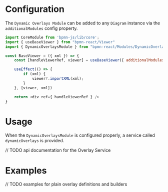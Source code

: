 
<Meta title="Modules/Dynamic Overlays Module" />

# Configuration

The `Dynamic Overlays Module` can be added to any `Diagram` instance via the `additionalModules` config property.

```js
import CoreModule from 'bpmn-js/lib/core';
import { useBaseViewer } from "bpmn-react/Viewer"
import { DynamicOverlaysModule } from "bpmn-react/Modules/DynamicOverlays"

const BaseViewer = ({ xml }) => {
    const [handleViewerRef, viewer] = useBaseViewer({ additionalModules: [ CoreModule, DynamicOverlays ] });

    useEffect(() => {
        if (xml) {
            viewer?.importXML(xml);
        }
    }, [viewer, xml])

    return <div ref={ handleViewerRef } />
}
```

# Usage

When the `DynamicOverlaysModule` is configured properly, a service called `dynamicOverlays` is provided.

// TODO api documentation for the Overlay Service

# Examples

// TODO examples for plain overlay definitions and builders